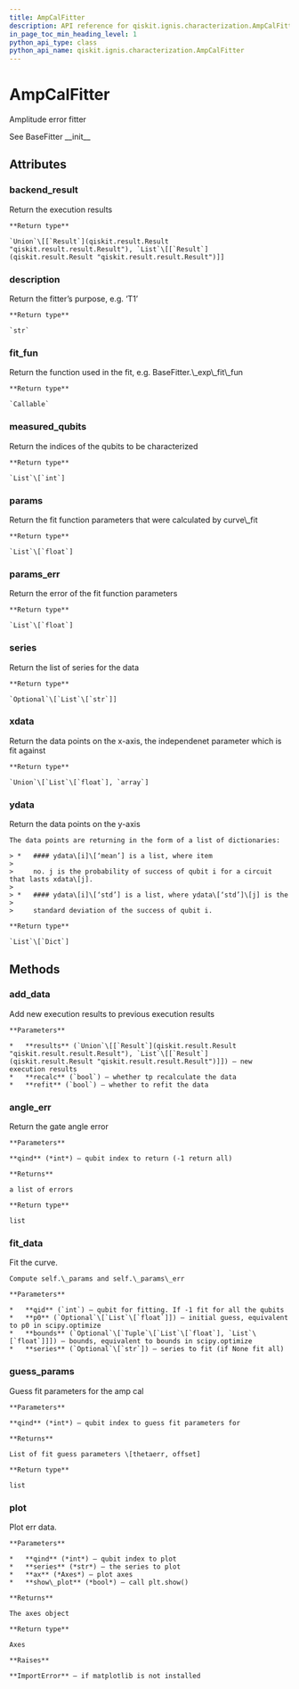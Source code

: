 ```yaml
---
title: AmpCalFitter
description: API reference for qiskit.ignis.characterization.AmpCalFitter
in_page_toc_min_heading_level: 1
python_api_type: class
python_api_name: qiskit.ignis.characterization.AmpCalFitter
---
```


# AmpCalFitter

<Class id="qiskit.ignis.characterization.AmpCalFitter" isDedicatedPage={true} github="https://github.com/qiskit-community/qiskit-ignis/tree/stable/0.3/qiskit/ignis/characterization/gates/fitters.py" signature="AmpCalFitter(backend_result, xdata, qubits, fit_p0, fit_bounds)">
  Amplitude error fitter

  See BaseFitter \_\_init\_\_

  ## Attributes

  ### backend\_result

  <Attribute id="qiskit.ignis.characterization.AmpCalFitter.backend_result" signature="Union[qiskit.result.result.Result, List[qiskit.result.result.Result]]">
    Return the execution results

    **Return type**

    `Union`\[[`Result`](qiskit.result.Result "qiskit.result.result.Result"), `List`\[[`Result`](qiskit.result.Result "qiskit.result.result.Result")]]
  </Attribute>

  ### description

  <Attribute id="qiskit.ignis.characterization.AmpCalFitter.description" signature="str">
    Return the fitter’s purpose, e.g. ‘T1’

    **Return type**

    `str`
  </Attribute>

  ### fit\_fun

  <Attribute id="qiskit.ignis.characterization.AmpCalFitter.fit_fun" signature="Callable">
    Return the function used in the fit, e.g. BaseFitter.\_exp\_fit\_fun

    **Return type**

    `Callable`
  </Attribute>

  ### measured\_qubits

  <Attribute id="qiskit.ignis.characterization.AmpCalFitter.measured_qubits" signature="List[int]">
    Return the indices of the qubits to be characterized

    **Return type**

    `List`\[`int`]
  </Attribute>

  ### params

  <Attribute id="qiskit.ignis.characterization.AmpCalFitter.params" signature="List[float]">
    Return the fit function parameters that were calculated by curve\_fit

    **Return type**

    `List`\[`float`]
  </Attribute>

  ### params\_err

  <Attribute id="qiskit.ignis.characterization.AmpCalFitter.params_err" signature="List[float]">
    Return the error of the fit function parameters

    **Return type**

    `List`\[`float`]
  </Attribute>

  ### series

  <Attribute id="qiskit.ignis.characterization.AmpCalFitter.series" signature="Optional[List[str]]">
    Return the list of series for the data

    **Return type**

    `Optional`\[`List`\[`str`]]
  </Attribute>

  ### xdata

  <Attribute id="qiskit.ignis.characterization.AmpCalFitter.xdata" signature="Union[List[float], numpy.array]">
    Return the data points on the x-axis, the independenet parameter which is fit against

    **Return type**

    `Union`\[`List`\[`float`], `array`]
  </Attribute>

  ### ydata

  <Attribute id="qiskit.ignis.characterization.AmpCalFitter.ydata" signature="List[Dict]">
    Return the data points on the y-axis

    The data points are returning in the form of a list of dictionaries:

    > *   #### ydata\[i]\[‘mean’] is a list, where item
    >
    >     no. j is the probability of success of qubit i for a circuit that lasts xdata\[j].
    >
    > *   #### ydata\[i]\[‘std’] is a list, where ydata\[‘std’]\[j] is the
    >
    >     standard deviation of the success of qubit i.

    **Return type**

    `List`\[`Dict`]
  </Attribute>

  ## Methods

  ### add\_data

  <Function id="qiskit.ignis.characterization.AmpCalFitter.add_data" signature="AmpCalFitter.add_data(results, recalc=True, refit=True)">
    Add new execution results to previous execution results

    **Parameters**

    *   **results** (`Union`\[[`Result`](qiskit.result.Result "qiskit.result.result.Result"), `List`\[[`Result`](qiskit.result.Result "qiskit.result.result.Result")]]) – new execution results
    *   **recalc** (`bool`) – whether tp recalculate the data
    *   **refit** (`bool`) – whether to refit the data
  </Function>

  ### angle\_err

  <Function id="qiskit.ignis.characterization.AmpCalFitter.angle_err" signature="AmpCalFitter.angle_err(qind=- 1)">
    Return the gate angle error

    **Parameters**

    **qind** (*int*) – qubit index to return (-1 return all)

    **Returns**

    a list of errors

    **Return type**

    list
  </Function>

  ### fit\_data

  <Function id="qiskit.ignis.characterization.AmpCalFitter.fit_data" signature="AmpCalFitter.fit_data(qid=- 1, p0=None, bounds=None, series=None)">
    Fit the curve.

    Compute self.\_params and self.\_params\_err

    **Parameters**

    *   **qid** (`int`) – qubit for fitting. If -1 fit for all the qubits
    *   **p0** (`Optional`\[`List`\[`float`]]) – initial guess, equivalent to p0 in scipy.optimize
    *   **bounds** (`Optional`\[`Tuple`\[`List`\[`float`], `List`\[`float`]]]) – bounds, equivalent to bounds in scipy.optimize
    *   **series** (`Optional`\[`str`]) – series to fit (if None fit all)
  </Function>

  ### guess\_params

  <Function id="qiskit.ignis.characterization.AmpCalFitter.guess_params" signature="AmpCalFitter.guess_params(qind=0)">
    Guess fit parameters for the amp cal

    **Parameters**

    **qind** (*int*) – qubit index to guess fit parameters for

    **Returns**

    List of fit guess parameters \[thetaerr, offset]

    **Return type**

    list
  </Function>

  ### plot

  <Function id="qiskit.ignis.characterization.AmpCalFitter.plot" signature="AmpCalFitter.plot(qind, series='0', ax=None, show_plot=False)">
    Plot err data.

    **Parameters**

    *   **qind** (*int*) – qubit index to plot
    *   **series** (*str*) – the series to plot
    *   **ax** (*Axes*) – plot axes
    *   **show\_plot** (*bool*) – call plt.show()

    **Returns**

    The axes object

    **Return type**

    Axes

    **Raises**

    **ImportError** – if matplotlib is not installed
  </Function>
</Class>

